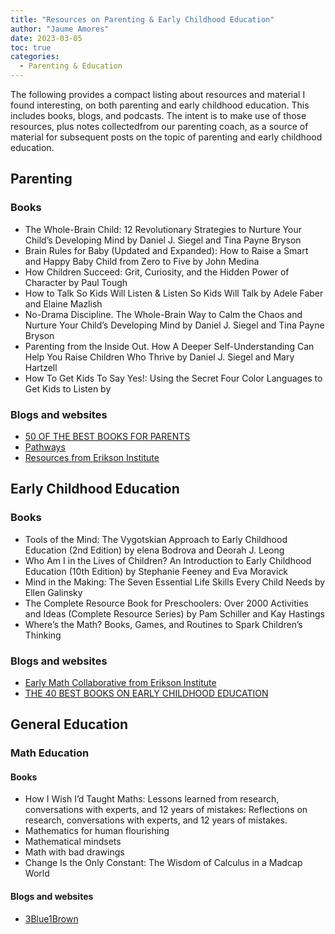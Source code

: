 ---
title: "Resources on Parenting & Early Childhood Education"
author: "Jaume Amores"
date: 2023-03-05
toc: true
categories:
  - Parenting & Education
---

The following provides a compact listing about resources and material I found interesting, on both parenting and early childhood education. This includes books, blogs, and podcasts. The intent is to make use of those resources, plus notes collectedfrom our parenting coach, as a source of material for subsequent posts on the topic of parenting and early childhood education.


## Parenting

### Books

- The Whole-Brain Child: 12 Revolutionary Strategies to Nurture Your Child’s Developing Mind by Daniel J. Siegel and Tina Payne Bryson
- Brain Rules for Baby (Updated and Expanded): How to Raise a Smart and Happy Baby Child from Zero to Five by John Medina
- How Children Succeed: Grit, Curiosity, and the Hidden Power of Character by Paul Tough
- How to Talk So Kids Will Listen & Listen So Kids Will Talk by Adele Faber and Elaine Mazlish
- No-Drama Discipline. The Whole-Brain Way to Calm the Chaos and Nurture Your Child's Developing Mind by Daniel J. Siegel and Tina Payne Bryson
- Parenting from the Inside Out. How A Deeper Self-Understanding Can Help You Raise Children Who Thrive by Daniel J. Siegel and Mary Hartzell
- How To Get Kids To Say Yes!: Using the Secret Four Color Languages to Get Kids to Listen by

### Blogs and websites
- [50 OF THE BEST BOOKS FOR PARENTS](https://www.early-childhood-education-degrees.com/best-books-for-parents/)
- [Pathways](https://pathways.org/)
- [Resources from Erikson Institute](https://www.erikson.edu/services/center-children-families/)


## Early Childhood Education

### Books
- Tools of the Mind: The Vygotskian Approach to Early Childhood Education (2nd Edition) by elena Bodrova and Deorah J. Leong
- Who Am I in the Lives of Children? An Introduction to Early Childhood Education (10th Edition) by Stephanie Feeney and Eva Moravick
- Mind in the Making: The Seven Essential Life Skills Every Child Needs by Ellen Galinsky
- The Complete Resource Book for Preschoolers: Over 2000 Activities and Ideas (Complete Resource Series) by Pam Schiller and Kay Hastings
- Where’s the Math? Books, Games, and Routines to Spark Children’s Thinking

### Blogs and websites
- [Early Math Collaborative from Erikson Institute](https://earlymath.erikson.edu/)
- [THE 40 BEST BOOKS ON EARLY CHILDHOOD EDUCATION](https://www.early-childhood-education-degrees.com/features/best-books-early-childhood-education/)

## General Education

### Math Education

#### Books

- How I Wish I'd Taught Maths: Lessons learned from research, conversations with experts, and 12 years of mistakes: Reflections on research, conversations with experts, and 12 years of mistakes.
- Mathematics for human flourishing
- Mathematical mindsets
- Math with bad drawings
- Change Is the Only Constant: The Wisdom of Calculus in a Madcap World

#### Blogs and websites

- [3Blue1Brown](https://www.3blue1brown.com/)